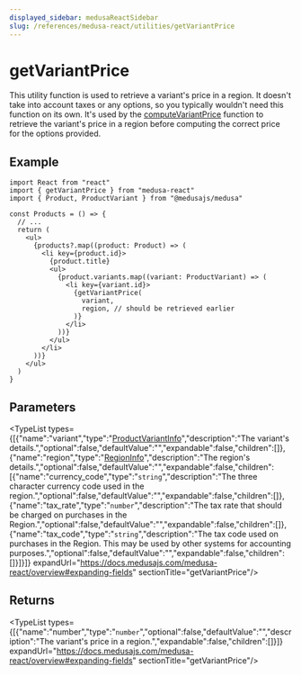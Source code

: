 ```yaml
---
displayed_sidebar: medusaReactSidebar
slug: /references/medusa-react/utilities/getVariantPrice
---
```



# getVariantPrice

This utility function is used to retrieve a variant's price in a region. It doesn't take into account taxes or any options, so you typically wouldn't need this function on its own.
It's used by the [computeVariantPrice](medusa_react.Utilities.computeVariantPrice.mdx) function to retrieve the variant's price in a region before computing the correct price for the options provided.

## Example

```tsx title="src/Products.ts"
import React from "react"
import { getVariantPrice } from "medusa-react"
import { Product, ProductVariant } from "@medusajs/medusa"

const Products = () => {
  // ...
  return (
    <ul>
      {products?.map((product: Product) => (
        <li key={product.id}>
          {product.title}
          <ul>
            {product.variants.map((variant: ProductVariant) => (
              <li key={variant.id}>
                {getVariantPrice(
                  variant,
                  region, // should be retrieved earlier
                )}
              </li>
            ))}
          </ul>
        </li>
      ))}
    </ul>
  )
}
```

## Parameters

<TypeList types={[{"name":"variant","type":"[ProductVariantInfo](../../types/medusa_react.ProductVariantInfo.mdx)","description":"The variant's details.","optional":false,"defaultValue":"","expandable":false,"children":[]},{"name":"region","type":"[RegionInfo](../../types/medusa_react.RegionInfo.mdx)","description":"The region's details.","optional":false,"defaultValue":"","expandable":false,"children":[{"name":"currency_code","type":"`string`","description":"The three character currency code used in the region.","optional":false,"defaultValue":"","expandable":false,"children":[]},{"name":"tax_rate","type":"`number`","description":"The tax rate that should be charged on purchases in the Region.","optional":false,"defaultValue":"","expandable":false,"children":[]},{"name":"tax_code","type":"`string`","description":"The tax code used on purchases in the Region. This may be used by other systems for accounting purposes.","optional":false,"defaultValue":"","expandable":false,"children":[]}]}]} expandUrl="https://docs.medusajs.com/medusa-react/overview#expanding-fields" sectionTitle="getVariantPrice"/>

## Returns

<TypeList types={[{"name":"number","type":"`number`","optional":false,"defaultValue":"","description":"The variant's price in a region.","expandable":false,"children":[]}]} expandUrl="https://docs.medusajs.com/medusa-react/overview#expanding-fields" sectionTitle="getVariantPrice"/>

